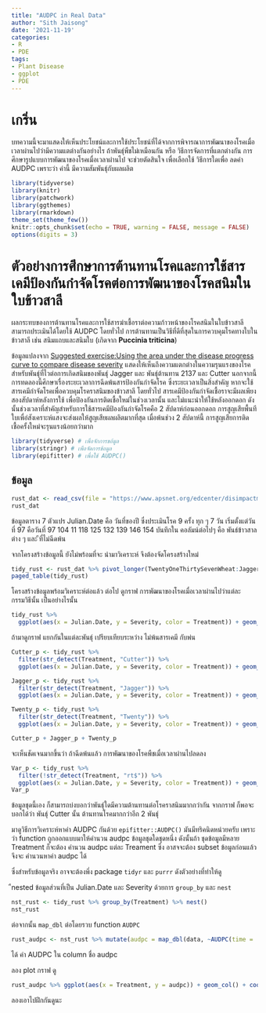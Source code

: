 ```yaml
---
title: "AUDPC in Real Data"
author: "Sith Jaisong"
date: '2021-11-19'
categories:
- R
- PDE
tags:
- Plant Disease
- ggplot
- PDE
---
```

# เกริ่น
บทความนี้จะมาแสดงให้เห็นประโยชน์และการใช้ประโยชน์ที่ได้จากการพิจารณาการพัฒนาของโรคเมื่อเวลาผ่านไปว่ามีความแตต่างกันอย่างไร ถ้าพันธุ์พืชไม่เหมือนกัน หรือ วิธีการจัดการที่แตกต่างกัน
การศึกษารูปแบบการพัฒนาของโรคเมื่อเวลาผ่านไป จะช่วยตัดสินใจ เพื่อเลือกใช้ วิธีการใดเพื่อ ลดค่า AUDPC เพราะว่า ค่านี้ มีความสัมพันธุ์กับผลผลิต


```r
library(tidyverse)
library(knitr)
library(patchwork)
library(ggthemes)
library(rmarkdown)
theme_set(theme_few())
knitr::opts_chunk$set(echo = TRUE, warning = FALSE, message = FALSE)
options(digits = 3)
```
# ตัวอย่างการศึกษาการต้านทานโรคและการใช้สารเคมีป้องกันกำจัดโรคต่อการพัฒนาของโรคสนิมในใบข้าวสาลี

ผลกระทบของการต้านทานโรคและการใช้สารฆ่าเชื้อราต่อความก้าวหน้าของโรคสนิมในใบข้าวสาลีสามารถประเมินได้โดยใช้ AUDPC โดยทั่วไป การต้านทานเป็นวิธีที่ดีที่สุดในการควบคุมโรคทางใบในข้าวสาลี เช่น สนิมแถบและสนิมใบ (เกิดจาก **Puccinia triticina**)

ข้อมูลแปลงจาก [Suggested exercise:Using the area under the disease progress curve to compare disease severity](https://www.apsnet.org/edcenter/disimpactmngmnt/topc/EcologyAndEpidemiologyInR/DiseaseProgress/Pages/StripeRust.aspx) แสดงให้เห็นถึงความแตกต่างในความรุนแรงของโรคสำหรับพันธุ์ที่ไวต่อการเกิดสนิมของพันธุ์ Jagger และ พันธุ์ต้านทาน 2137 และ Cutter
นอกจากนี้ การทดลองนี้ศึกษาเรื่องระยะเวลาการฉีดพ้นสารป้องกันกำจัดโรค ซึ่งระยะเวลาเป็นสิ่งสำคัญ หากจะใช้สารเคมีกำจัดโรคเพื่อควบคุมโรคราสนิมของข้าวสาลี โดยทั่วไป สารเคมีป้องกันกำจัดเชื้อราจะมีผลเพียงสองสัปดาห์หลังการใช้ เพื่อป้องกันการติดเชื้อใหม่ในช่วงเวลานั้น และไม่แนะนำให้ใช้หลังออกดอก ดังนั้นช่วงเวลาที่สำคัญสำหรับการใช้สารเคมีป้องกันกำจัดโรคคือ 2 สัปดาห์ก่อนออกดอก การสูญเสียพื้นทีใบเพื่อ่สังเคราะห์แสงจะส่งผลให้สูญเสียผลผลิตมากที่สุด เมื่อพ้นช่วง 2 สัปดาห์นี้ การสูญเสียการติดเชื้อครั้งใหม่จะรุนแรงน้อยกว่ามาก

```r
library(tidyverse) # เพื่อจักการขอ้มูล
library(stringr) # เพือจัดการข้อมูล
library(epifitter) # เพื่อใช้ AUDPC()
```
## ข้อมูล
```r
rust_dat <- read_csv(file = "https://www.apsnet.org/edcenter/disimpactmngmnt/topc/EcologyAndEpidemiologyInR/DiseaseProgress/Documents/FungicideExample.csv", col_types = "ddddddd" )
rust_dat
```
ข้อมูลตาราง 7 ตัวแปร Julian.Date คือ วันที่ของปี ซึ่งประเมินโรค 9 ครั้ง ทุก ๆ 7 วัน เริ่มตั้งแต่วันที่ 97 คือวันที่ 97 104 11 118 125 132 139 146 154 บันทึกใน คอลัมน์ต่อไปๆ คือ พันธ์ข้าวสาลต่าง ๆ และ ีที่ไม่ฉีดพ้น

จากโครงสร้างข้อมูลนี้ ยังไม่พร้อมที่จะ นำมาวิเคราะห์ จึงต้องจัดโครงสร้างใหม่
```r
tidy_rust <- rust_dat %>% pivot_longer(TwentyOneThirtySevenWheat:JaggerWheat.Trt, names_to = "Treatment", values_to = "Severity")
paged_table(tidy_rust)
```
โครงสร้างข้อมูลพร้อมวิเคราะห์ต่อแล้ว
ต่อไป ดูกราฟ การพัฒนาของโรคเมื่อเวลาผ่านไปว่าแต่ละกรรมวิธีนั้น เป็นอย่างไรนั้น

```r
tidy_rust %>%
  ggplot(aes(x = Julian.Date, y = Severity, color = Treatment)) + geom_point() + geom_line() + labs(color = "Treatment")
```
ถ้ามาดูกราฟ แยกกันในแต่ละพันธุ์ เปรียบเทียบระหว่าง ไม่พ้นสารเคมี กับพ่น
```r
Cutter_p <- tidy_rust %>%
  filter(str_detect(Treatment, "Cutter")) %>%
  ggplot(aes(x = Julian.Date, y = Severity, color = Treatment)) + geom_point() + geom_line()

Jagger_p <- tidy_rust %>%
  filter(str_detect(Treatment, "Jagger")) %>%
  ggplot(aes(x = Julian.Date, y = Severity, color = Treatment)) + geom_point() + geom_line()

Twenty_p <- tidy_rust %>%
  filter(str_detect(Treatment, "Twenty")) %>%
  ggplot(aes(x = Julian.Date, y = Severity, color = Treatment)) + geom_point() + geom_line()

Cutter_p + Jagger_p + Twenty_p
```
จะเห็นชัดเจนมากขึ้นว่า ถ้าฉีดพ้นแล้ว การพัฒนาของโรคพืชเมื่อเวลาผ่านไปลดลง

```r
Var_p <- tidy_rust %>%
  filter(!str_detect(Treatment, "rt$")) %>%
  ggplot(aes(x = Julian.Date, y = Severity, color = Treatment)) + geom_point() + geom_line()
Var_p
```
ข้อมูลชุดนี้เอง ก็สามารถบ่งบอกว่าพันธุ์ใดมีความต้านทานต่อโรคราสนิมมากกว่ากัน จากกราฟ ก็พอจะบอกได้ว่า พันธุ์ Cutter นั้น ต้านทานโรคมากกว่าอีก 2 พันธุ์

มาดูวิธีการวิเคราะห์หาค่า AUDPC กันด้วย `epifitter::AUDPC()` มันมีทริคนิดหน่วยครับ เพราะว่า function ถูกออกแบบมาให้คำนวน audpc ข้อมูลชุดใดชุดหนึ่ง ดังนั้นถ้า ชุดข้อมูลมีหลาย Treatment ก็จะต้อง คำนวน audpc แต่ละ Treament ซึ่ง อาสจจะต้อง subset ข้อมูลก่อนแล้วจึงจะ คำนวนหาค่า audpc ได้

ซึ่งสำหรับข้อมูลจริง อาจจะต้องพึ่ง package `tidyr` และ `purrr` ดังตัวอย่างที่ทำให้ดู

ืnested ข้อมูลส่วนที่เป็น Julian.Date และ Severity ด้วยการ `group_by` และ `nest`
```r
nst_rust <- tidy_rust %>% group_by(Treatment) %>% nest()
nst_rust
```
ต่อจากนั้น `map_dbl` ต่อโดยรวบ function `AUDPC`

```r
rust_audpc <- nst_rust %>% mutate(audpc = map_dbl(data, ~AUDPC(time = .x$Julian.Date, y = .x$Severity)))

```
ได้ ค่า AUDPC ใน column ชื่อ audpc

ลอง plot กราฟ ดู
```r
rust_audpc %>% ggplot(aes(x = Treatment, y = audpc)) + geom_col() + coord_flip()
```
ลองเอาไปฝึกกันดูนะ
